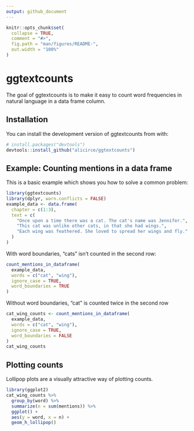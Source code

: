 ```yaml
---
output: github_document
---
```


<!-- README.md is generated from README.Rmd. Please edit that file -->

```r
knitr::opts_chunk$set(
  collapse = TRUE,
  comment = "#>",
  fig.path = "man/figures/README-",
  out.width = "100%"
)
```

# ggtextcounts

<!-- badges: start -->
<!-- badges: end -->

The goal of ggtextcounts is to make it easy to count word frequencies in natural
language in a data frame column.

## Installation

You can install the development version of ggtextcounts from with:

``` r
# install.packages("devtools")
devtools::install_github("alicirce/ggtextcounts")
```

## Example: Counting mentions in a data frame

This is a basic example which shows you how to solve a common problem:

```r
library(ggtextcounts)
library(dplyr, warn.conflicts = FALSE)
example_data <- data.frame(
  chapter = c(1:3),
  text = c(
    "Once upon a time there was a cat. The cat's name was Jennifer.",
    "This cat was unlike other cats, in that she had wings.",
    "Each wing was feathered. She loved to spread her wings and fly."
  )
)
```
With word boundaries, "cats" isn't counted in the second row:
```r
count_mentions_in_dataframe(
  example_data,
  words = c("cat", "wing"),
  ignore_case = TRUE,
  word_boundaries = TRUE
)
```

Without word boundaries, "cat" is counted twice in the second row
```r
cat_wing_counts <- count_mentions_in_dataframe(
  example_data,
  words = c("cat", "wing"),
  ignore_case = TRUE,
  word_boundaries = FALSE
)
cat_wing_counts
```

## Plotting counts

Lollipop plots are a visually attractive way of plotting counts.

```r
library(ggplot2)
cat_wing_counts %>%
  group_by(word) %>%
  summarize(n = sum(mentions)) %>%
  ggplot() +
  aes(y = word, x = n) +
  geom_h_lollipop()
```
